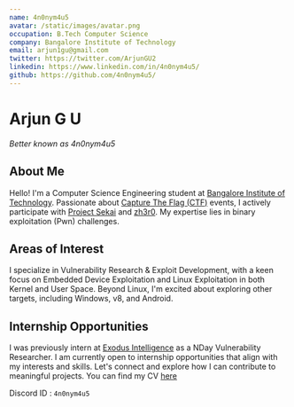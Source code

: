 ```yaml
---
name: 4n0nym4u5
avatar: /static/images/avatar.png
occupation: B.Tech Computer Science
company: Bangalore Institute of Technology
email: arjun1gu@gmail.com
twitter: https://twitter.com/ArjunGU2
linkedin: https://www.linkedin.com/in/4n0nym4u5/
github: https://github.com/4n0nym4u5/
---
```


# Arjun G U

*Better known as 4n0nym4u5*

## About Me

Hello! I'm a Computer Science Engineering student at [Bangalore Institute of Technology](https://bit-bangalore.edu.in/). Passionate about [Capture The Flag (CTF)](https://ctftime.org/ctf-wtf/) events, I actively participate with [Project Sekai](https://ctftime.org/team/169557) and [zh3r0](https://ctftime.org/team/212987). My expertise lies in binary exploitation (Pwn) challenges.

## Areas of Interest

I specialize in Vulnerability Research & Exploit Development, with a keen focus on Embedded Device Exploitation and Linux Exploitation in both Kernel and User Space. Beyond Linux, I'm excited about exploring other targets, including Windows, v8, and Android.

## Internship Opportunities

I was previously intern at [Exodus Intelligence](https://exodusintel.com/) as a NDay Vulnerability Researcher. I am currently open to internship opportunities that align with my interests and skills. Let's connect and explore how I can contribute to meaningful projects. You can find my CV [here](/4n0nym4u5-tailwind/static/files/resume_arjun_gu.pdf)

Discord ID : `4n0nym4u5`
